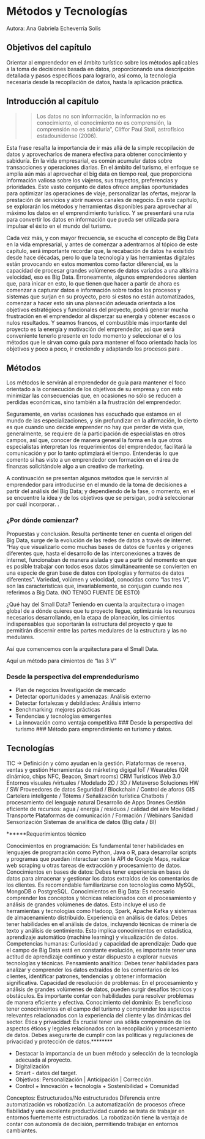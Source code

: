 # Métodos y Tecnologías
Autora: Ana Gabriela Echeverría Solís

## Objetivos del capítulo
Orientar al emprendedor en el ámbito turístico sobre los métodos aplicables a la toma de decisiones basada en datos, proporcionando una descripción detallada y pasos específicos para lograrlo, así como, la tecnología necesaria desde la recopilación de datos, hasta la aplicación práctica.

## Introducción al capítulo

>> Los datos no son información, la información no es conocimiento, el conocimiento no es comprensión, la comprensión no es sabiduría", Cliffor Paul Stoll, astrofísico estadounidense (2006). 

Esta frase resalta la importancia de ir más allá de la simple recopilación de datos y aprovecharlos de manera efectiva para obtener conocimiento y sabiduría. En la vida empresarial, es común acumular datos sobre transacciones y operaciones diarias. En el ámbito del turismo, el enfoque se amplía aún más al aprovechar el big data en tiempo real, que proporciona información valiosa sobre los viajeros, sus trayectos, preferencias y prioridades. Este vasto conjunto de datos ofrece amplias oportunidades para optimizar las operaciones de viaje, personalizar las ofertas, mejorar la prestación de servicios y abrir nuevos canales de negocio. En este capítulo, se explorarán los métodos y herramientas disponibles para aprovechar al máximo los datos en el emprendimiento turístico. Y se presentará una ruta para convertir los datos en información que pueda ser utilizada para impulsar el éxito en el mundo del turismo.

Cada vez más, y con mayor frecuencia, se escucha el concepto de Big Data en la vida empresarial, y antes de comenzar a adentrarnos al tópico de este capítulo, será importante recordar que, la recabación de datos ha exisitido desde hace décadas, pero lo que la tecnología y las herramientas digitales están provocando en estos momentos como factor diferencial, es la capacidad de procesar grandes volúmenes de datos variados a una altísima velocidad, eso es Big Data. Erroneamente, algunos emprendedores sienten que, para inicar en esto, lo que tienen que hacer a partir de ahora es comenzar a capturar datos e información sobre todos los procesos y sistemas que surjan en su proyecto, pero si estos no están automatizados, comenzar a hacer esto sin una planeación adeuada orientada a los objetivos estratégiocs y funcionales del proyecto, podrá generar mucha frustración en el emprendedor al disperzar su energía y obtener escasos o nulos resultados. Y seamos francos, el combustible más importante del proyecto es la energía y motivación del emprendedor, así que será conveniente tenerlo presente en todo momento y seleccionar el o los métodos que le sirvan como guía para mantener el foco orientado hacia los objetivos y poco a poco, ir creciendo y adaptando los procesos para . 




## Métodos

Los métodos le servirán al emprendedor de guía para mantener el foco orientado a la consecución de los objetivos de su empresa y  con esto minimizar las consecuencias que,  en ocasiones no sólo se reducen a perdidas económicas, sino también a la frustración del emprendedor. 

Seguramente, en varias ocasiones has escuchado que estamos en el mundo de las especializaciones, y sin profundizar en la afirmación, lo cierto es que cuando uno decide emprender no hay que perder de vista que, generalmente, se requiere de la participación de especialistas en otros campos, así que, conocer de manera general la forma en la que otros especialistas interpretan los requerimientos del emprendedor, facilitará la comunicación y por lo tanto optimziará el tiempo. Entenderás lo que comento si has visto a un emprendedor con formación en el área de finanzas solicitándole algo a un creativo de marketing.

A continuación se presentan algunos métodos que le servirán al emprendedor para introducirse en el mundo de la toma de decisiones a partir del análisis del Big Data; y dependiendo de la fase, o momento, en el se encuentre la idea y de los objetivos que se persigan, podrá seleccionar por cuál incorporar. . 



### ¿Por dónde comienzar?
Propuestas y conclusión.
Resulta pertinente tener en cuenta el origen del Big Data, surge de la evolución de las redes de datos a través de internet. "Hay que visualizarlo como muchas bases de datos de fuentes y orígenes diferentes que, hasta el desarrollo de las interconexiones a través de internet, funcionaban de manera aislada y que a partir del momento en que es posible trabajar con todos esos datos simultáneamente se convierten en una especie de gran base de datos con tipologías y formatos de datos diferentes". Variedad, volúmen y velocidad, conocidas como "las tres V", son las características que, invariablemente, se conjugan cuando nos referimos a Big Data. (NO TENGO FUENTE DE ESTO)

¿Qué hay del Small Data?
Teniendo en cuenta la arquitectura o imagen global de a dónde quieres que tu proyecto llegue, optimizarás los recursos necesarios desarrollando, en la etapa de planeación, los cimientos indispensables que soportarán la estructura del proyecto y que te permitirán discernir entre las partes medulares de la estructura y las no medulares. 

Así que comencemos con la arquitectura para el Small Data. 

Aquí un método para cimientos de "las 3 V"



### Desde la perspectiva del emprendedurismo
* Plan de negocios
 Investigación de mercado
* Detectar oportunidades y amenazas: Análisis externo
* Detectar fortalezas y debildiades: Análisis interno
* Benchmarking: mejores prácticas
* Tendencias y tecnologías emergentes
* La innovación como ventaja competitiva
### Desde la perspectiva del turismo
### Método para emprendimiento en turismo y datos.

## Tecnologías

TIC -> Definición y cómo ayudan en la gestión.
Plataformas de reserva, ventas y gestión
Herramientas de márketing digigal
IoT / Wearables (QR dinámico, chips NFC, Beacon, Smart rooms)
CRM Turísticos
Web 3.0
Entornos visuales /virtuales / Modelado 2D / 3D / Metaverso
Soluciones HW / SW
Proveedores de datos
Seguridad / Blockchain / Control de aforos
GIS 
Cartelera inteligente / Tótems / Señalización turística
Chatbots / procesamiento del lenguaje natural
Desarrollo de Apps
Drones
Gestión eficiente de recursos: agua / energía / residuos / calidad del aire
Movilidad / Transporte
Plataformas de comunicación / Formación / Webinars
Sanidad
Sensorización
Sistemas de analítica de datos (Big data / BI)

******Requerimientos técnico

Conocimientos en programación: Es fundamental tener habilidades en lenguajes de programación como Python, Java o R, para desarrollar scripts y programas que puedan interactuar con la API de Google Maps, realizar web scraping u otras tareas de extracción y procesamiento de datos.
Conocimientos en bases de datos: Debes tener experiencia en bases de datos para almacenar y gestionar los datos extraídos de los comentarios de los clientes. Es recomendable familiarizarse con tecnologías como MySQL, MongoDB o PostgreSQL.
Conocimientos en Big Data: Es necesario comprender los conceptos y técnicas relacionados con el procesamiento y análisis de grandes volúmenes de datos. Esto incluye el uso de herramientas y tecnologías como Hadoop, Spark, Apache Kafka y sistemas de almacenamiento distribuido.
Experiencia en análisis de datos: Debes tener habilidades en el análisis de datos, incluyendo técnicas de minería de texto y análisis de sentimiento. Esto implica conocimientos en estadística, aprendizaje automático (machine learning) y visualización de datos.
Competencias humanas:
Curiosidad y capacidad de aprendizaje: Dado que el campo de Big Data está en constante evolución, es importante tener una actitud de aprendizaje continuo y estar dispuesto a explorar nuevas tecnologías y técnicas.
Pensamiento analítico: Debes tener habilidades para analizar y comprender los datos extraídos de los comentarios de los clientes, identificar patrones, tendencias y obtener información significativa.
Capacidad de resolución de problemas: En el procesamiento y análisis de grandes volúmenes de datos, pueden surgir desafíos técnicos y obstáculos. Es importante contar con habilidades para resolver problemas de manera eficiente y efectiva.
Conocimiento del dominio: Es beneficioso tener conocimientos en el campo del turismo y comprender los aspectos relevantes relacionados con la experiencia del cliente y las dinámicas del sector.
Ética y privacidad: Es crucial tener una sólida comprensión de los aspectos éticos y legales relacionados con la recopilación y procesamiento de datos. Debes asegurarte de cumplir con las políticas y regulaciones de privacidad y protección de datos.********


* Destacar la importancia de un buen método y selección de la tecnología adecuada al proyecto.
* Digitalización 
* Smart - datos del target.
* Objetivos: Personalización | Anticipación | Corrección.
* Control + Innovación + tecnología + Sostenibilidad + Comunidad

Conceptos: Estructurados/No estructurados
Diferencia entre automatización vs robotización. 
La automatización de procesos ofrece fiabilidad y una excelente productividad cuando se trata de trabajar en entornos fuertemente estructurados. La robotización tiene la ventaja de contar con autonomía de decisión, permitiendo trabajar en entornos cambiantes. 

